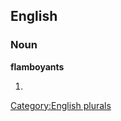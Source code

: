 
==English==

===Noun===
'''flamboyants'''

# {{plural of|[[flamboyant]]}}

[[Category:English plurals]]